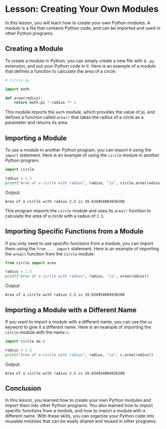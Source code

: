 # Lesson: Creating Your Own Modules

In this lesson, you will learn how to create your own Python modules. A module is a file that contains Python code, and can be imported and used in other Python programs.

## Creating a Module

To create a module in Python, you can simply create a new file with a `.py` extension, and put your Python code in it. Here is an example of a module that defines a function to calculate the area of a circle:

```python
# circle.py

import math

def area(radius):
    return math.pi * radius ** 2
```

This module imports the `math` module, which provides the value of pi, and defines a function called `area()` that takes the radius of a circle as a parameter and returns its area.

## Importing a Module

To use a module in another Python program, you can import it using the `import` statement. Here is an example of using the `circle` module in another Python program:

```python
import circle

radius = 2.5
print("Area of a circle with radius", radius, "is", circle.area(radius))
```

Output:

```
Area of a circle with radius 2.5 is 19.634954084936208
```

This program imports the `circle` module and uses its `area()` function to calculate the area of a circle with a radius of `2.5`.

## Importing Specific Functions from a Module

If you only need to use specific functions from a module, you can import them using the `from ... import` statement. Here is an example of importing the `area()` function from the `circle` module:

```python
from circle import area

radius = 2.5
print("Area of a circle with radius", radius, "is", area(radius))
```

Output:

```
Area of a circle with radius 2.5 is 19.634954084936208
```

## Importing a Module with a Different Name

If you want to import a module with a different name, you can use the `as` keyword to give it a different name. Here is an example of importing the `circle` module with the name `c`:

```python
import circle as c

radius = 2.5
print("Area of a circle with radius", radius, "is", c.area(radius))
```

Output:

```
Area of a circle with radius 2.5 is 19.634954084936208
```

## Conclusion

In this lesson, you learned how to create your own Python modules and import them into other Python programs. You also learned how to import specific functions from a module, and how to import a module with a different name. With these skills, you can organize your Python code into reusable modules that can be easily shared and reused in other programs.
